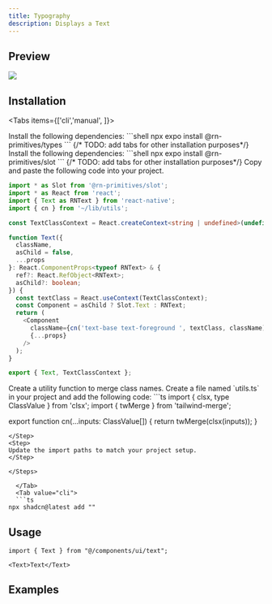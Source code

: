 ```yaml
---
title: Typography
description: Displays a Text 
---
```




## Preview

![](./preview/typography.png)

## Installation

<Tabs items={['cli','manual', ]}>
  <Tab value="manual">
   
<Steps>
<Step>
Install the following dependencies:
```shell
npx expo install @rn-primitives/types
```
{/* TODO: add tabs for other installation purposes*/}

</Step>
<Step>
Install the following dependencies:
```shell
npx expo install @rn-primitives/slot
```
{/* TODO: add tabs for other installation purposes*/}

</Step>

<Step>
Copy and paste the following code into your project.

```ts
import * as Slot from '@rn-primitives/slot';
import * as React from 'react';
import { Text as RNText } from 'react-native';
import { cn } from '~/lib/utils';

const TextClassContext = React.createContext<string | undefined>(undefined);

function Text({
  className,
  asChild = false,
  ...props
}: React.ComponentProps<typeof RNText> & {
  ref?: React.RefObject<RNText>;
  asChild?: boolean;
}) {
  const textClass = React.useContext(TextClassContext);
  const Component = asChild ? Slot.Text : RNText;
  return (
    <Component
      className={cn('text-base text-foreground ', textClass, className)}
      {...props}
    />
  );
}

export { Text, TextClassContext };

```

</Step>
<Step>
Create a utility function to merge class names. 
Create a file named `utils.ts` in your project and add the following code:
```ts
import { clsx, type ClassValue } from 'clsx';
import { twMerge } from 'tailwind-merge';

export function cn(...inputs: ClassValue[]) {
  return twMerge(clsx(inputs));
}
```
</Step>
<Step>
Update the import paths to match your project setup.
</Step>

</Steps>
  
  </Tab>
  <Tab value="cli">
  ```ts
npx shadcn@latest add ""
```
  </Tab>
</Tabs>




## Usage

```tsx
import { Text } from "@/components/ui/text";
```

```tsx
<Text>Text</Text>
```

## Examples

